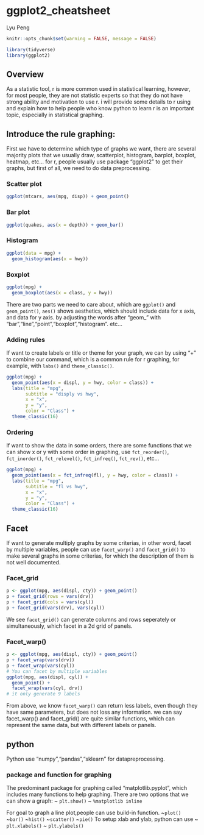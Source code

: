# ggplot2_cheatsheet

Lyu Peng

```r
knitr::opts_chunk$set(warning = FALSE, message = FALSE)
```

```r
library(tidyverse)
library(ggplot2)
```


## Overview
As a statistic tool, r is more common used in statistical learning, however, for most people, they are not statistic experts so that they do not have strong ability and motivation to use r. i will provide some details to r using and explain how to help people who know python to learn r is an important topic, especially in statistical graphing.

## Introduce the rule graphing:

First we have to determine which type of graphs we want, there are several majority plots that we usually draw, scatterplot, histogram, barplot, boxplot, heatmap, etc... for r, people usually use package "ggplot2" to get their graphs, but first of all, we need to do data preprocessing. 

### Scatter plot

```r
ggplot(mtcars, aes(mpg, disp)) + geom_point()
```

### Bar plot

```r
ggplot(quakes, aes(x = depth)) + geom_bar()
```

### Histogram

```r
ggplot(data = mpg) +
  geom_histogram(aes(x = hwy))
```

### Boxplot

```r
ggplot(mpg) +
  geom_boxplot(aes(x = class, y = hwy))
```

There are two parts we need to care about, which are `ggplot()` and `geom_point()`, `aes()` shows aesthetics, which should include data for x axis, and data for y axis. by adjusting the words after "geom_" with "bar","line","point","boxplot","histogram". etc...

### Adding rules 

If want to create labels or title or theme for your graph, we can by using "+" to combine our command, which is a common rule for r graphing, for example, with `labs()` and `theme_classic()`.
```r
ggplot(mpg) +
  geom_point(aes(x = displ, y = hwy, color = class)) +
  labs(title = "mpg",
       subtitle = "disply vs hwy",
       x = "x",
       y = "y",
       color = "Class") + 
  theme_classic(16)
```

### Ordering 

If want to show the data in some orders, there are some functions that we can show x or y with some order in graphing, use `fct_reorder()`, `fct_inorder()`, `fct_relevel()`, `fct_infreq()`, `fct_rev()`, etc...
```r
ggplot(mpg) +
  geom_point(aes(x = fct_infreq(fl), y = hwy, color = class)) +
  labs(title = "mpg",
       subtitle = "fl vs hwy",
       x = "x",
       y = "y",
       color = "Class") + 
  theme_classic(16)
```

## Facet 

If want to generate multiply graphs by some criterias, in other word, facet by multiple variables, people can use `facet_warp()` and `facet_grid()` to make several graphs in some criterias, for which the description of them is not well documented. 

### Facet_grid

```r
p <- ggplot(mpg, aes(displ, cty)) + geom_point()
p + facet_grid(rows = vars(drv))
p + facet_grid(cols = vars(cyl))
p + facet_grid(vars(drv), vars(cyl))
```

We see `facet_grid()` can generate columns and rows seperately or simultaneously, which facet in a 2d grid of panels.

### Facet_warp()
```r
p <- ggplot(mpg, aes(displ, cty)) + geom_point()
p + facet_wrap(vars(drv))
p + facet_wrap(vars(cyl))
# You can facet by multiple variables
ggplot(mpg, aes(displ, cyl)) +
  geom_point() +
  facet_wrap(vars(cyl, drv))
# it only generate 9 labels 
```
From above, we know `facet_warp()` can return less labels, even though they have same parameters, but does not loss any information. we can say facet_warp() and facet_grid() are quite similar functions, which can represent the same data, but with different labels or panels.

## python

Python use "numpy","pandas","sklearn" for datapreprocessing.

### package and function for graphing

The predominant package for graphing called "matplotlib.pyplot", which includes many functions to help graphing.
There are two options that we can show a graph:
~ `plt.show()`
~ `%matplotlib inline`

For goal to graph a line plot,people can use build-in function.
~`plot()`
~`bar()`
~`hist()`
~`scatter()`
~`pie()`
To setup xlab and ylab, python can use 
~ `plt.xlabels()`
~ `plt.ylabels()`




